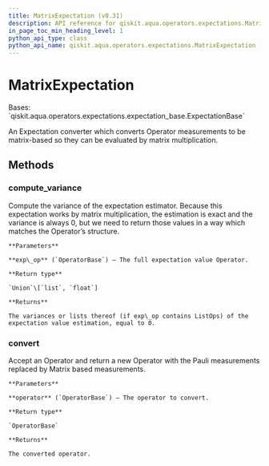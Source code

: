 ```yaml
---
title: MatrixExpectation (v0.31)
description: API reference for qiskit.aqua.operators.expectations.MatrixExpectation in qiskit v0.31
in_page_toc_min_heading_level: 1
python_api_type: class
python_api_name: qiskit.aqua.operators.expectations.MatrixExpectation
---
```


# MatrixExpectation

<Class id="qiskit.aqua.operators.expectations.MatrixExpectation" isDedicatedPage={true} github="https://github.com/qiskit-community/qiskit-aqua/tree/stable/0.9/qiskit/aqua/operators/expectations/matrix_expectation.py" signature="MatrixExpectation" modifiers="class">
  Bases: `qiskit.aqua.operators.expectations.expectation_base.ExpectationBase`

  An Expectation converter which converts Operator measurements to be matrix-based so they can be evaluated by matrix multiplication.

  ## Methods

  <span id="qiskit-aqua-operators-expectations-matrixexpectation-compute-variance" />

  ### compute\_variance

  <Function id="qiskit.aqua.operators.expectations.MatrixExpectation.compute_variance" signature="MatrixExpectation.compute_variance(exp_op)">
    Compute the variance of the expectation estimator. Because this expectation works by matrix multiplication, the estimation is exact and the variance is always 0, but we need to return those values in a way which matches the Operator’s structure.

    **Parameters**

    **exp\_op** (`OperatorBase`) – The full expectation value Operator.

    **Return type**

    `Union`\[`list`, `float`]

    **Returns**

    The variances or lists thereof (if exp\_op contains ListOps) of the expectation value estimation, equal to 0.
  </Function>

  <span id="qiskit-aqua-operators-expectations-matrixexpectation-convert" />

  ### convert

  <Function id="qiskit.aqua.operators.expectations.MatrixExpectation.convert" signature="MatrixExpectation.convert(operator)">
    Accept an Operator and return a new Operator with the Pauli measurements replaced by Matrix based measurements.

    **Parameters**

    **operator** (`OperatorBase`) – The operator to convert.

    **Return type**

    `OperatorBase`

    **Returns**

    The converted operator.
  </Function>
</Class>

